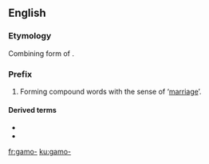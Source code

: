 {{also|gamo|gāmo|-gamo}}
==English==

===Etymology===
Combining form of {{etyl|grc|en}} {{m|grc|γάμος}}.

===Prefix===
{{head|en|prefix}}

# Forming compound words with the sense of ‘[[marriage]]’.

====Derived terms====
* {{l|en|gamomania}}
* {{l|en|gamophyte}}

[[fr:gamo-]]
[[ku:gamo-]]